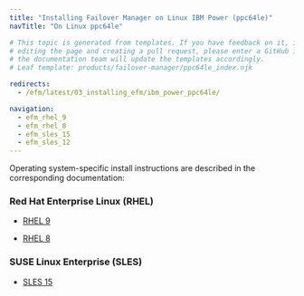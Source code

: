 ```yaml
---
title: "Installing Failover Manager on Linux IBM Power (ppc64le)"
navTitle: "On Linux ppc64le"

# This topic is generated from templates. If you have feedback on it, instead of
# editing the page and creating a pull request, please enter a GitHub issue and
# the documentation team will update the templates accordingly.
# Leaf template: products/failover-manager/ppc64le_index.njk

redirects:
  - /efm/latest/03_installing_efm/ibm_power_ppc64le/

navigation:
  - efm_rhel_9
  - efm_rhel_8
  - efm_sles_15
  - efm_sles_12
---
```


Operating system-specific install instructions are described in the corresponding documentation:

### Red Hat Enterprise Linux (RHEL)

- [RHEL 9](efm_rhel_9)

- [RHEL 8](efm_rhel_8)

### SUSE Linux Enterprise (SLES)

- [SLES 15](efm_sles_15)
